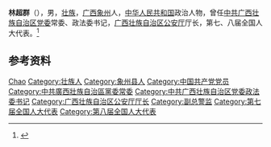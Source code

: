 '''林超群'''（{{bd|1935年|4月6日}}），男，[[壮族|壮族]]，[[广西|广西]][[象州|象州]]人，[[中华人民共和国|中华人民共和国]]政治人物，曾任[[中共广西壮族自治区党委|中共广西壮族自治区党委]]常委、政法委书记，[[广西壮族自治区公安厅|广西壮族自治区公安厅]]厅长，第七、八届全国人大代表。<ref>{{Cite web|title=林超群讲述广西公安改革开放中的故事|url=http://www.legaldaily.com.cn/zt/content/2018-10/17/content_7668741.htm|accessdate=2020-07-12|work=法制网|archive-date=2020-07-12|archive-url=https://web.archive.org/web/20200712100855/http://www.legaldaily.com.cn/zt/content/2018-10/17/content_7668741.htm|dead-url=no}}</ref>

== 参考资料 ==
{{reflist}}

{{中国人物小作品}}

{{Authority control}}
{{DEFAULTSORT:Lin林}}
[[Category:林姓|Chao]]
[[Category:壮族人|Category:壮族人]]
[[Category:象州县人|Category:象州县人]]
[[Category:中国共产党党员|Category:中国共产党党员]]
[[Category:中共廣西壯族自治區黨委常委|Category:中共廣西壯族自治區黨委常委]]
[[Category:中共广西壮族自治区党委政法委书记|Category:中共广西壮族自治区党委政法委书记]]
[[Category:广西壮族自治区公安厅厅长|Category:广西壮族自治区公安厅厅长]]
[[Category:副总警监|Category:副总警监]]
[[Category:第七届全国人大代表|Category:第七届全国人大代表]]
[[Category:第八届全国人大代表|Category:第八届全国人大代表]]